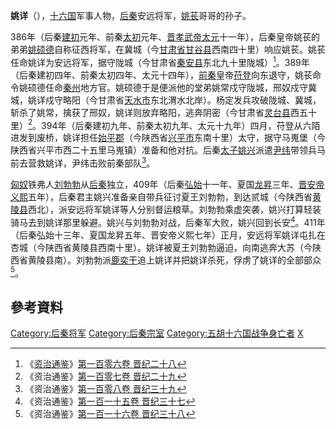 '''姚详'''（{{bd|4世紀||411年||catIdx=Y}}），[[十六国|十六国]]军事人物，[[后秦|后秦]]安远将军，[[姚苌|姚苌]]哥哥的孙子。

386年（后秦[[建初_(后秦)|建初]]元年、前秦[[太初_(前秦)|太初]]元年、[[晋孝武帝|晋孝武帝]][[太元_(东晋)|太元]]十一年），后秦皇帝姚苌的弟弟[[姚硕德|姚硕德]]自称征西将军，在冀城（今[[甘肃省|甘肃省]][[甘谷县|甘谷县]]西南四十里）响应姚苌。姚苌任命姚详为安远将军，据守陇城（今甘肃省[[秦安县|秦安县]]东北九十里陇城）<ref>《[[资治通鉴|资治通鉴]]》[[s:資治通鑑/卷106|第一百零六卷 晋纪二十八]]</ref>。389年（后秦建初四年、前秦太初四年、太元十四年），[[前秦|前秦]]皇帝[[苻登|苻登]]向东退守，姚苌命令姚硕德任命[[秦州|秦州]]地方官。姚硕德于是便派他的堂弟姚常戍守陇城，邢奴戍守冀城，姚详戍守略阳（今甘肃省[[天水市|天水市]]东北渭水北岸）。杨定发兵攻破陇城、冀城，斩杀了姚常，擒获了邢奴，姚详则放弃略阳，逃奔阴密（今甘肃省[[灵台县|灵台县]]西五十里）<ref>《资治通鉴》[[s:資治通鑑/卷107|第一百零七卷 晋纪二十九]]</ref>。394年（后秦建初九年、前秦太初九年、太元十九年）四月，苻登从六陌进发到废桥，姚详担任[[始平郡|始平郡]]（今陕西省[[兴平市|兴平市]]东南十里）太守，据守马嵬堡（今陕西省兴平市西二十五里马嵬镇）准备和他对抗。后秦[[太子|太子]][[姚兴|姚兴]]派遣[[尹纬|尹纬]]带领兵马前去营救姚详，尹纬击败前秦部队<ref>《资治通鉴》[[s:資治通鑑/卷108|第一百零八卷 晋纪三十九]]</ref>。

[[匈奴|匈奴]]铁弗人[[刘勃勃|刘勃勃]]从[[后秦|后秦]]独立，409年（后秦[[弘始|弘始]]十一年、夏国[[龙昇|龙昇]]三年、[[晋安帝|晋安帝]][[义熙_(东晋)|义熙]]五年），后秦君主姚兴准备亲自带兵征讨夏王刘勃勃，到达贰城（今陕西省[[黄陵县|黄陵县]]西北），派安远将军姚详等人分别督运粮草。刘勃勃乘虚突袭，姚兴打算轻装骑马去到姚详那里躲避。姚兴与刘勃勃对战，后秦军大败，姚兴回到长安<ref>《资治通鉴》[[s:資治通鑑/卷115|第一百一十五卷 晋纪三十七]]</ref>。411年（后秦弘始十三年、夏国龙昇五年、晋安帝义熙七年）正月，安远将军姚详屯扎在杏城（今陕西省黄陵县西南十里）。姚详被夏王刘勃勃逼迫，向南逃奔大苏（今陕西省黄陵县南）。刘勃勃派[[鹿奕干|鹿奕干]]追上姚详并把姚详杀死，俘虏了姚详的全部部众<ref>《资治通鉴》[[s:資治通鑑/卷116|第一百一十六卷 晋纪三十八]]</ref>。

==參考資料==
{{reflist}}

{{DEFAULTSORT:Y}}

[[Category:后秦将军|Category:后秦将军]]
[[Category:后秦宗室|Category:后秦宗室]]
[[Category:五胡十六国战争身亡者|Category:五胡十六国战争身亡者]]
[[Category:姚姓|X]]